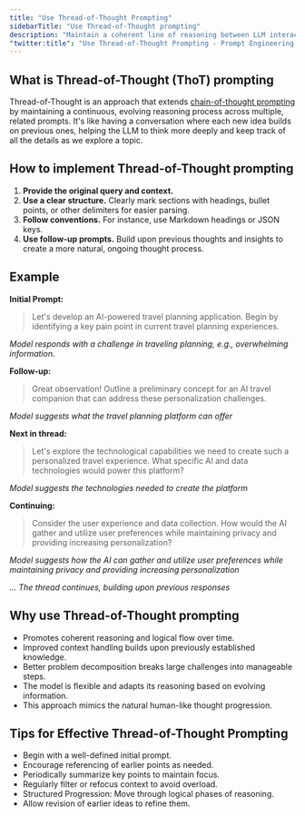 ```yaml
---
title: "Use Thread-of-Thought Prompting"
sidebarTitle: "Use Thread-of-Thought prompting"
description: "Maintain a coherent line of reasoning between LLM interactions by building on previous ideas. "
"twitter:title": "Use Thread-of-Thought Prompting - Prompt Engineering Techniques"
---
```



## What is Thread-of-Thought (ThoT) prompting

Thread-of-Thought is an approach that extends [chain-of-thought prompting](use-chain-of-thought-prompting) by maintaining a continuous, evolving reasoning process across multiple, related prompts.
It's like having a conversation where each new idea builds on previous ones, helping the LLM to think more deeply and keep track of all the details as we explore a topic.

## How to implement Thread-of-Thought prompting

1. **Provide the original query and context.**
2. **Use a clear structure.** Clearly mark sections with headings, bullet points, or other delimiters for easier parsing.
3. **Follow conventions.** For instance, use Markdown headings or JSON keys.
4. **Use follow-up prompts.** Build upon previous thoughts and insights to create a more natural, ongoing thought process.

## Example

**Initial Prompt:**

> Let's develop an AI-powered travel planning application. Begin by identifying a key pain point in current travel planning experiences.

_Model responds with a challenge in traveling planning, e.g., overwhelming information._

**Follow-up:**

> Great observation! Outline a preliminary concept for an AI travel companion that can address these personalization challenges.

_Model suggests what the travel planning platform can offer_

**Next in thread:**

> Let's explore the technological capabilities we need to create such a personalized travel experience. What specific AI and data technologies would power this platform?

_Model suggests the technologies needed to create the platform_

**Continuing:**

> Consider the user experience and data collection. How would the AI gather and utilize user preferences while maintaining privacy and providing increasing personalization?

_Model suggests how the AI can gather and utilize user preferences while maintaining privacy and providing increasing personalization_

_... The thread continues, building upon previous responses_

## Why use Thread-of-Thought prompting

- Promotes coherent reasoning and logical flow over time.
- Improved context handling builds upon previously established knowledge.
- Better problem decomposition breaks large challenges into manageable steps.
- The model is flexible and adapts its reasoning based on evolving information.
- This approach mimics the natural human-like thought progression.

## Tips for Effective Thread-of-Thought Prompting

- Begin with a well-defined initial prompt.
- Encourage referencing of earlier points as needed.
- Periodically summarize key points to maintain focus.
- Regularly filter or refocus context to avoid overload.
- Structured Progression: Move through logical phases of reasoning.
- Allow revision of earlier ideas to refine them.

<QuestionsSection />
